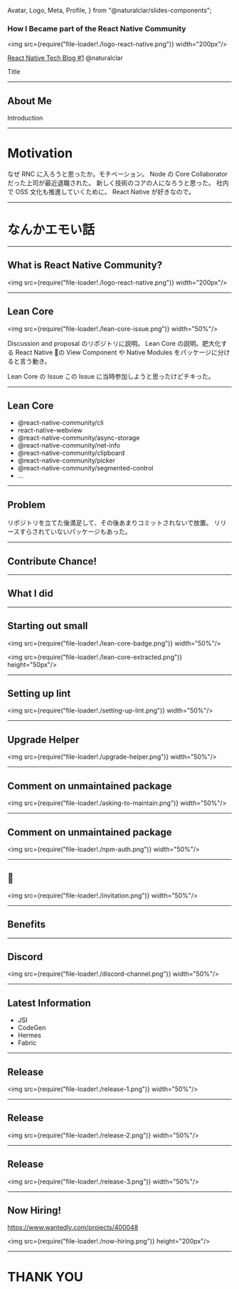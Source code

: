 Avatar,
Logo,
Meta,
Profile,
} from "@naturalclar/slides-components";

<Head>
  <Meta
    title="how-i-became-part-of-the-react-native-community"
    description="Enter description here"
    publishedAt={'2020-02-25T14:32:44.467Z'}
    host="https://how-i-became-part-of-the-react-native-community.naturalclar.now.sh"
  />
</Head>

### How I Became part of the React Native Community

<img src={require("file-loader!./logo-react-native.png")} width="200px"/>

[React Native Tech Blog #1](https://ducklings.connpass.com/event/164844/)
@naturalclar

<Notes>Title</Notes>

---

## About Me

<Profile />

<Notes>Introduction</Notes>

---

# Motivation

<Notes>
なぜ RNC に入ろうと思ったか。モチベーション。
Node の Core Collaborator だった上司が最近退職された。
新しく技術のコアの人になろうと思った。
社内で OSS 文化も推進していくために。
React Native が好きなので。
</Notes>

---

# なんかエモい話

---

## What is React Native Community?

<img src={require("file-loader!./logo-react-native.png")} width="200px"/>

---

## Lean Core

<img src={require("file-loader!./lean-core-issue.png")} width="50%"/>

<Notes>
Discussion and proposal のリポジトリに説明。
Lean Core の説明。肥大化する React Native の View Component や Native Modules をパッケージに分けると言う動き。

Lean Core の Issue
この Issue に当時参加しようと思ったけどチキった。
</Notes>

---

## Lean Core

- @react-native-community/cli
- react-native-webview
- @react-native-community/async-storage
- @react-native-community/net-info
- @react-native-community/clipboard
- @react-native-community/picker
- @react-native-community/segmented-control
- ...

---

## Problem

<Notes>
リポジトリを立てた後満足して、その後あまりコミットされないで放置。
リリースすらされていないパッケージもあった。
</Notes>

---

## Contribute Chance!

---

## What I did

--- 

## Starting out small

<img src={require("file-loader!./lean-core-badge.png")} width="50%"/>

<img src={require("file-loader!./lean-core-extracted.png")} height="50px"/>

<Notes>

</Notes>

---

## Setting up lint

<img src={require("file-loader!./setting-up-lint.png")} width="50%"/>

---

## Upgrade Helper

<img src={require("file-loader!./upgrade-helper.png")} width="50%"/>

---

## Comment on unmaintained package

<img src={require("file-loader!./asking-to-maintain.png")} width="50%"/>

---

## Comment on unmaintained package

<img src={require("file-loader!./npm-auth.png")} width="50%"/>


---

## :tada:

<img src={require("file-loader!./invitation.png")} width="50%"/>

---

## Benefits

---

## Discord

<img src={require("file-loader!./discord-channel.png")} width="50%"/>

---

## Latest Information

- JSI
- CodeGen
- Hermes
- Fabric

---

## Release

<img src={require("file-loader!./release-1.png")} width="50%"/>

---

## Release

<img src={require("file-loader!./release-2.png")} width="50%"/>

---

## Release

<img src={require("file-loader!./release-3.png")} width="50%"/>

---

## Now Hiring!

https://www.wantedly.com/projects/400048

<img src={require("file-loader!./now-hiring.png")} height="200px"/>

---

# THANK YOU
